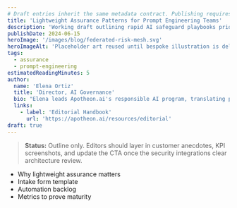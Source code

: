 ```yaml
---
# Draft entries inherit the same metadata contract. Publishing requires flipping `draft` to false and refining copy to our editorial standards.
title: 'Lightweight Assurance Patterns for Prompt Engineering Teams'
description: 'Working draft outlining rapid AI safeguard playbooks prior to full security sign-off'
publishDate: 2024-06-15
heroImage: '/images/blog/federated-risk-mesh.svg'
heroImageAlt: 'Placeholder art reused until bespoke illustration is delivered'
tags:
  - assurance
  - prompt-engineering
estimatedReadingMinutes: 5
author:
  name: 'Elena Ortiz'
  title: 'Director, AI Governance'
  bio: "Elena leads Apotheon.ai's responsible AI program, translating policy frameworks into shipping guardrails for regulated industries."
  links:
    - label: 'Editorial Handbook'
      url: 'https://apotheon.ai/resources/editorial'
draft: true
---
```


> **Status:** Outline only. Editors should layer in customer anecdotes, KPI screenshots, and update the CTA once the security integrations clear architecture review.

- Why lightweight assurance matters
- Intake form template
- Automation backlog
- Metrics to prove maturity
